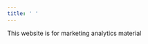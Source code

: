 ```yaml
---
title: ' '
---
```

<link rel="stylesheet" href="styles.css" type="text/css">
<head>
<!-- Global site tag (gtag.js) - Google Analytics -->
<script async src="https://www.googletagmanager.com/gtag/js?id=G-KK7K26EJP8"></script>
<script>
  window.dataLayer = window.dataLayer || [];
  function gtag(){dataLayer.push(arguments);}
  gtag('js', new Date());

  gtag('config', 'G-KK7K26EJP8');
</script>
</head>

This website is for marketing analytics material
